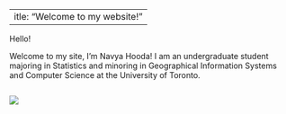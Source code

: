  ---
title: "Welcome to my website!"
---


Hello!

Welcome to my site, I'm Navya Hooda!
I am an undergraduate student majoring in Statistics and minoring in Geographical Information Systems and Computer Science at the University of Toronto. 

```r
```
![](images/Navya.png) 